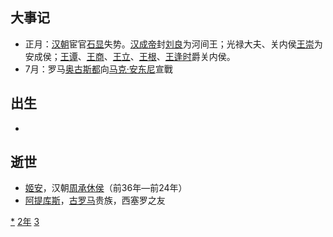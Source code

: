 {{yearTOC|-32|西汉'''[[建始_(西汉)|建始]]元年'''}}

== 大事记 ==
*正月：[[汉朝|汉朝]]宦官[[石显|石显]]失势。[[汉成帝|汉成帝]]封[[刘良|刘良]]为河间王；光禄大夫、关内侯[[王崇|王崇]]为安成侯；[[王谭|王谭]]、[[王商|王商]]、[[王立|王立]]、[[王根|王根]]、[[王逢时|王逢时]]爵关内侯。
*7月：罗马[[奥古斯都|奥古斯都]]向[[马克·安东尼|马克·安东尼]]宣戰

== 出生 ==
*

== 逝世 ==
*[[姬安|姬安]]，汉朝[[周承休侯|周承休侯]]（前36年—前24年）
*[[阿提库斯|阿提库斯]]，[[古罗马|古罗马]]贵族，西塞罗之友
{{Wikisource year mention}}

[[Category:前32年|*]]
[[Category:前30年代|2年]]
[[Category:前1世纪各年|3]]